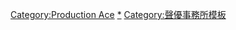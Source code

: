 {{Navbox
|name = Production Ace
|titlestyle = 
|title = [[Production Ace]]
|bodyclass=hlist hlist-pipe
|state = <includeonly>collapsed</includeonly>
|group1 = 代表董事
|list1 = 
* [[岡本敦行]]（社長）
* [[菊池剛]]（副社長）
|group2 = 所屬者
|list2 = 
  {{Navbox|child
   |groupstyle = 
   |group1 = 男性
   |list1  = 
* {{link-ja|荒井勇樹|荒井勇樹}}
* {{link-ja|板取政明|板取政明}}
* {{link-ja|一之渡宏昭|一ノ渡宏昭}}
* {{link-ja|岩川拓吾|岩川拓吾}}
* {{link-ja|江藤博樹|江藤博樹}}
* {{link-ja|岡哲也|岡哲也}}
* {{link-ja|小室正幸|小室正幸}}
* {{link-ja|鏡優雅|鏡優雅}}
* {{link-ja|角田雄二郎|角田雄二郎}}
* {{link-ja|柏野昌俊|柏野昌俊}}
* {{link-ja|桂一雅|桂一雅}}
* {{link-ja|佳月大人|佳月大人}}
* {{link-ja|金子修 (配音員)|金子修 (声優)|金子修}}
* {{link-ja|上城龍也|上城龍也}}
* {{link-ja|烏田裕志|烏田裕志}}
* {{link-ja|川中子雅人|川中子雅人}}
* {{link-ja|吉柳太士郎|吉柳太士郎}}
* {{link-ja|黑羽保|黒羽保}}
* {{link-ja|桑原敬一 (配音員)|桑原敬一 (声優)|桑原敬一}}
* [[河本啟佑]]
* [[里卓哉]]
* {{link-ja|白川周作|白川周作}}
* 菅井一步
* {{link-ja|寸石和弘|寸石和弘}}
* {{link-ja|高宮俊介|高宮俊介}}
* {{link-ja|高山春夫|高山春夫}}
* {{link-ja|田坂浩樹|田坂浩樹|田-{坂}-浩樹}}
* 谷始央理
* {{link-ja|近木裕哉|近木裕哉}}
* {{link-ja|中田俊輔|中田俊輔}}
* {{link-ja|中村浩太郎|中村浩太郎}}
* {{link-ja|野川雅史|野川雅史}}
* {{link-ja|橋本雅史|橋本雅史}}
* {{link-ja|服部陽介|服部陽介}}
* {{link-ja|原田晃|原田晃}}
* {{link-ja|坂東尚樹|坂東尚樹|-{坂}-東尚樹}}
* {{link-ja|平井貴大|平井貴大}}
* {{link-ja|廣瀨龍一|広瀬竜一}}
* {{link-ja|丸山壯史|丸山壮史}}
* {{link-ja|丸山智行|丸山智行}}
* {{link-ja|水越健|水越健}}
* [[水島裕]]
* {{link-ja|水野貴雄|水野貴雄}}
* {{link-ja|望月英|望月英}}
* [[山本和臣]]
* {{link-ja|龍門睦月|竜門睦月}}
* {{link-ja|羅瓦健治|ロア健治}}
   |group2 = 女性
   |list2  = 
* {{link-ja|雨谷和砂|雨谷和砂}}
* [[有賀由樹子]]
* {{link-ja|壹岐紹未|壹岐紹未}}
* {{link-ja|泉英里|泉英里}}
* 伊藤亞祐美
* {{link-ja|伊東久美子|伊東久美子}}
* {{link-ja|井上真尋|井上まひろ}}
* 岩楯美幸
* 大內和代
* 大塚里
* {{link-ja|梶山春香|梶山はる香|-{梶}-山春香}}
* {{link-ja|木曾寬子|きそひろこ}}
* {{link-ja|木村涼香 (配音員)|木村涼香 (声優)|木村涼香}}
* [[小菅真美]]
* {{link-ja|小林美穗 (配音員)|小林美穂 (声優)|小林美穗}}
* [[小林元子]]
* {{link-ja|齊藤梢惠|斉藤こず恵}}
* [[榊原奈緒子|-{榊}-原奈緒子]]
* [[佐佐木優子]]
* [[定岡小百合]]
* 佐藤沙耶
* [[設樂麻美]]
* [[島形麻衣奈]]
* {{link-ja|瀨尾惠子|瀬尾恵子}}
* [[藏合紗惠子]]
* {{link-ja|高森奈緒|高森奈緒}}
* {{link-ja|瀧佳保子|滝佳保子}}
* {{link-ja|戶張美里|戸張美里}}
* 長尾雅世
* {{link-ja|永木貴依子|永木貴依子}}
* 西川侑津佳
* 西村野步子
* {{link-ja|乃神亞衣子|乃神亜衣子}}
* [[野水伊織]]
* [[春名風花]]
* 平岡南
* {{link-ja|深水由美|深水由美}}
* [[布萊德庫特·莎拉·惠美]] 
* {{link-ja|帆足桃子|帆足桃子}}
* {{link-ja|丸山雪野|丸山雪野}}
* [[水谷麻鈴]]
* 水村有里
* {{link-ja|三木勇氣|三ッ木勇気}}
* [[美名]]
* {{link-ja|宮崎智榮子|宮崎智栄子}}
* [[村井理沙子]]
* {{link-ja|真坂美帆|真坂美帆|真-{坂}-美帆}}
* {{link-ja|矢尾幸子|矢尾幸子}}
* [[八木侑紀]]
* [[山田奈都美]]
* [[山田悠希]]
* 吉貞萌
}}
|group3 = 預留所屬者
|list3 = 
  {{Navbox|child
   |groupstyle = 
   |group1 = 男性
   |list1  =  
* 井關亮裕
* 岩根光司
* {{link-ja|梶田大嗣|梶田大嗣|-{梶}-田大嗣}}
* 神長壯一郎
* {{link-ja|小俣凌雅|小俣凌雅|小-{俣}-凌雅}}
* {{link-ja|齊藤隼一|斉藤隼一}}
* 齊藤智也
* {{link-ja|坂本佳一 (配音員)|坂本佳一 (声優)|-{坂}-本佳一}}
* 佐藤剛大
* 高山智希
* 地藏龍希
* 長田任
* 真鍋俊之 
* {{link-ja|村上聰|村上聡}}
* 八木岳
* 吉原崇將
   |group2 = 女性
   |list2 = 
* 青木紫水
* {{link-ja|磯部惠子|磯部恵子}}
* [[井上由貴 (配音員)|井上由貴]]
* {{link-ja|岩崎愛 (配音員)|岩崎愛 (声優)|岩崎愛}}
* [[蝦名彩香]]
* {{link-ja|小倉彌優|小倉弥優}}
* [[小田久美子 (配音員)|小田久美子]]
* 熊倉安理紗
* [[小松真奈]]
* 佐佐木麻衣
* 澤田珠里
* 菅原惠
* 竹村愛弓
* 田代久美子
* 多田沙綾
* 田原桃子
* 中村慈
* 夏目唯
* 新田可南 
* {{link-ja|花園愛美|花園愛美}}
* 早-{坂}-梢
* 福田芽衣
* 孫﨑純
* 水野惠理子
* 矢部仁美
}}
|group4 = 過往所屬
|list4 = [[Production Ace#過往所屬聲優、藝人|過往所屬聲優、藝人]]
|group5 = 相關企業
|list5 = 
* {{link-ja|AMUSEMENT MEDIA綜合學院|アミューズメントメディア総合学院}}
* {{link-ja|角川Production|角川プロダクション}}
* {{link-ja|Production Ace演技研究所|プロダクション・エース演技研究所}}
}}<includeonly>
[[Category:Production Ace]]
</includeonly><noinclude>
{{DEFAULTSORT:Production Ace}}
[[Category:Production Ace|*]]
[[Category:聲優事務所模板]]
</noinclude>